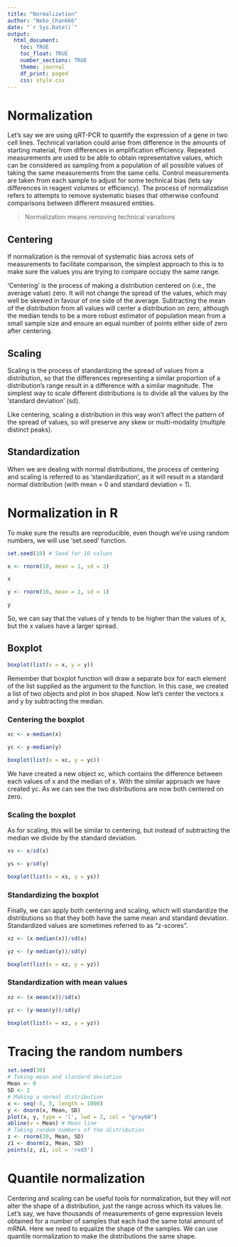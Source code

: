 ```yaml
---
title: "Normalization"
author: "Neko_Chan666"
date: "`r Sys.Date()`"
output: 
  html_document:
    toc: TRUE
    toc_float: TRUE
    number_sections: TRUE
    theme: journal
    df_print: paged
    css: style.css
---
```

# Normalization
Let's say we are using qRT-PCR to quantify the expression of a gene in two cell lines. Technical variation could arise from difference in the amounts of starting material, from differences in amplification efficiency. Repeated measurements are used to be able to obtain representative values, which can be considered as sampling from a population of all possible values of taking the same measurements from the same cells. Control measurements are taken from each sample to adjust for some technical bias (lets say differences in reagent volumes or efficiency).
The process of normalization refers to attempts to remove systematic biases that otherwise confound comparisons between different measured entities.

> Normalization means removing technical variations

## Centering
If normalization is the removal of systematic bias across sets of measurements to facilitate comparison, the simplest approach to this is to make sure the values you are trying to compare occupy the same range.

'Centering' is the process of making a distribution centered on (i.e., the average value) zero. It will not change the spread of the values, which may well be skewed in favour of one side of the average.
Subtracting the mean of the distribution from all values will center a distribution on zero, although the median tends to be a more robust estimator of population mean from a small sample size and ensure an equal number of points either side of zero after centering.

## Scaling
Scaling is the process of standardizing the spread of values from a distribution, so that the differences representing a similar proportion of a distribution's range result in a difference with a similar magnitude. 
The simplest way to scale different distributions is to divide all the values by the 'standard deviation' (sd). 

Like centering, scaling a distribution in this way won't affect the pattern of the spread of values, so will preserve any skew or multi-modality (multiple distinct peaks).

## Standardization
When we are dealing with normal distributions, the process of centering and scaling is referred to as 'standardization', as it will result in a standard normal distribution (with mean = 0  and standard deviation = 1).

# Normalization in R
To make sure the results are reproducible, even though we're using random numbers, we will use 'set.seed' function.
```r
set.seed(10) # Seed for 10 values

x <- rnorm(10, mean = 1, sd = 2)

x

y <- rnorm(10, mean = 2, sd = 1)

y
```

So, we can say that the values of y tends to be higher than the values of x, but the x values have a larger spread.

## Boxplot
```r
boxplot(list(x = x, y = y))
```

Remember that boxplot function will draw a separate box for each element of the list supplied as the argument to the function.
In this case, we created a list of two objects and plot in box shaped.
Now let's center the vectors x and y by subtracting the median.

### Centering the boxplot

```r
xc <- x-median(x)

yc <- y-median(y)

boxplot(list(x = xc, y = yc))
```

We have created a new object xc, which contains the difference between each values of x and the median of x. With the similar approach we have created yc.
As we can see the two distributions are now both centered on zero.

### Scaling the boxplot

As for scaling, this will be similar to centering, but instead of subtracting the median we divide by the standard deviation.
```r
xs <- x/sd(x)

ys <- y/sd(y)

boxplot(list(x = xs, y = ys))
```

### Standardizing the boxplot

Finally, we can apply both centering and scaling, which will standardize the distributions so that they both have the same mean and standard deviation. Standardized values are sometimes referred to as "z-scores".
```r
xz <- (x-median(x))/sd(x)

yz <- (y-median(y))/sd(y)

boxplot(list(x = xz, y = yz))
```

### Standardization with mean values

```r
xz <- (x-mean(x))/sd(x)

yz <- (y-mean(y))/sd(y)

boxplot(list(x = xz, y = yz))
```

# Tracing the random numbers

```r
set.seed(30)
# Taking mean and standard deviation
Mean <- 0
SD <- 2
# Making a normal distribution
x <- seq(-5, 5, length = 1000)
y <- dnorm(x, Mean, SD)
plot(x, y, type = 'l', lwd = 2, col = "gray60") 
abline(v = Mean) # Mean line
# Taking random numbers of the distribution
z <- rnorm(30, Mean, SD)
z1 <- dnorm(z, Mean, SD)
points(z, z1, col = 'red3')
```

# Quantile normalization

Centering and scaling can be useful tools for normalization, but they will not alter the shape of a distribution, just the range across which its values lie.
Let's say, we have thousands of measurements of gene expression levels obtained for a number of samples that each had the same total amount of mRNA. Here we need to equalize the shape of the samples. We can use quantile normalization to make the distributions the same shape.